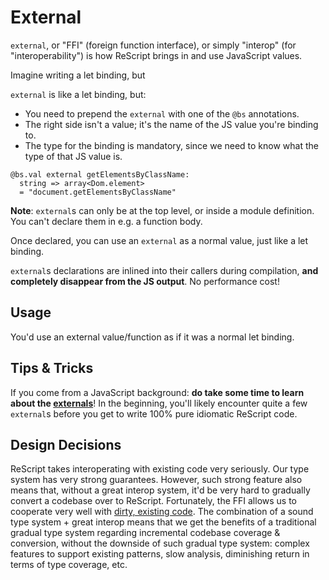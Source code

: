 # External

`external`, or "FFI" (foreign function interface), or simply "interop" (for "interoperability") is how ReScript brings in and use JavaScript values.

Imagine writing a let binding, but

`external` is like a let binding, but:
- You need to prepend the `external` with one of the `@bs` annotations.
- The right side isn't a value; it's the name of the JS value you're binding to.
- The type for the binding is mandatory, since we need to know what the type of that JS value is.

```res
@bs.val external getElementsByClassName:
  string => array<Dom.element>
  = "document.getElementsByClassName"
```

**Note**: `external`s can only be at the top level, or inside a module definition. You can't declare them in e.g. a function body.

Once declared, you can use an `external` as a normal value, just like a let binding.

`external`s declarations are inlined into their callers during compilation, **and completely disappear from the JS output**. No performance cost!

## Usage

You'd use an external value/function as if it was a normal let binding.

## Tips & Tricks

If you come from a JavaScript background: **do take some time to learn about the [externals](/docs/reason-compiler/latest/intro-to-external)**! In the beginning, you'll likely encounter quite a few `external`s before you get to write 100% pure idiomatic ReScript code.

## Design Decisions

ReScript takes interoperating with existing code very seriously. Our type system has very strong guarantees. However, such strong feature also means that, without a great interop system, it'd be very hard to gradually convert a codebase over to ReScript. Fortunately, the FFI allows us to cooperate very well with [dirty, existing code](converting-from-js). The combination of a sound type system + great interop means that we get the benefits of a traditional gradual type system regarding incremental codebase coverage & conversion, without the downside of such gradual type system: complex features to support existing patterns, slow analysis, diminishing return in terms of type coverage, etc.
